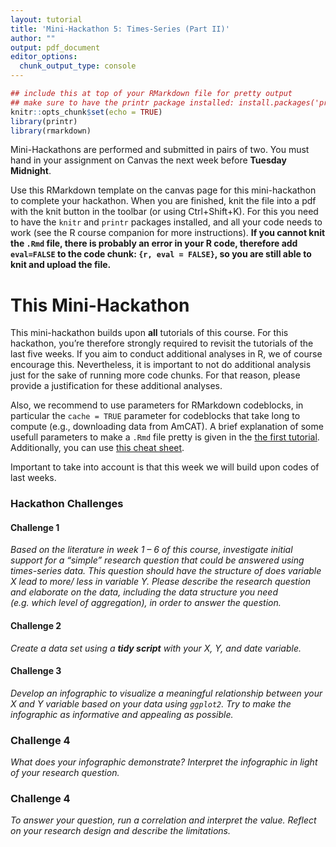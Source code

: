 ```yaml
---
layout: tutorial
title: 'Mini-Hackathon 5: Times-Series (Part II)'
author: ""
output: pdf_document
editor_options: 
  chunk_output_type: console
---
```

  
```r
## include this at top of your RMarkdown file for pretty output
## make sure to have the printr package installed: install.packages('printr')
knitr::opts_chunk$set(echo = TRUE)
library(printr)
library(rmarkdown)
```

Mini-Hackathons are performed and submitted in pairs of two. 
You must hand in your assignment on Canvas the next week before **Tuesday Midnight**.

Use this RMarkdown template on the canvas page for this mini-hackathon to complete your hackathon.
When you are finished, knit the file into a pdf with the knit button in the toolbar (or using Ctrl+Shift+K).
For this you need to have the `knitr` and `printr` packages installed, and all your code needs to work (see the R course companion for more instructions).
**If you cannot knit the `.Rmd` file, there is probably an error in your R code, therefore add `eval=FALSE` to the code chunk: `{r, eval = FALSE}`, so you are still able to knit and upload the file.**

# This Mini-Hackathon
This mini-hackathon builds upon **all** tutorials of this course.
For this hackathon, you're therefore strongly required to revisit the tutorials of the last five weeks.
If you aim to conduct additional analyses in R, we of course encourage this.
Nevertheless, it is important to not do additional analysis just for the sake of running more code chunks. 
For that reason, please provide a justification for these additional analyses.

Also, we recommend to use parameters for RMarkdown codeblocks, in particular the `cache = TRUE` parameter for codeblocks that take long to compute (e.g., downloading data from AmCAT). 
A brief explanation of some usefull parameters to make a `.Rmd` file pretty is given in the [the first tutorial](https://github.com/MarikenvdVelden/Replication-Hackathons/blob/main/Intro-to-rmd-and-data-retrieval.md).
Additionally, you can use [this cheat sheet](https://rstudio.com/wp-content/uploads/2015/02/rmarkdown-cheatsheet.pdf).

Important to take into account is that this week we will build upon codes of last weeks.  

### Hackathon Challenges
#### Challenge 1
 _Based on the literature in week 1 -- 6 of this course, investigate initial support for a "simple" research question that could be answered using times-series data. This question should have the structure of does variable X lead to more/ less in variable Y._
_Please describe the research question and elaborate on the data, including the data structure you need (e.g. which  level of aggregation), in order to answer the question._

#### Challenge 2
_Create a data set using a **tidy script** with your X, Y, and date variable._

#### Challenge 3
_Develop an infographic to visualize a meaningful relationship between your X and Y variable based on your data using `ggplot2`. Try to make the infographic as informative and appealing as possible._

### Challenge 4
_What does your infographic demonstrate? Interpret the infographic in light of your research question._

### Challenge 4
_To answer your question, run a correlation and interpret the value. Reflect on your research design and describe the limitations._
